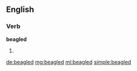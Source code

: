 ==English==

===Verb===
'''beagled'''

# {{past of|[[beagle]]}}

[[de:beagled]]
[[mg:beagled]]
[[ml:beagled]]
[[simple:beagled]]